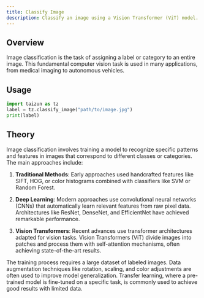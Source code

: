 ```yaml
---
title: Classify Image
description: Classify an image using a Vision Transformer (ViT) model.
---
```


## Overview

Image classification is the task of assigning a label or category to an entire image. This fundamental computer vision task is used in many applications, from medical imaging to autonomous vehicles.

## Usage

```python
import taizun as tz
label = tz.classify_image("path/to/image.jpg")
print(label)
```

## Theory

Image classification involves training a model to recognize specific patterns and features in images that correspond to different classes or categories. The main approaches include:

1. **Traditional Methods**: Early approaches used handcrafted features like SIFT, HOG, or color histograms combined with classifiers like SVM or Random Forest.

2. **Deep Learning**: Modern approaches use convolutional neural networks (CNNs) that automatically learn relevant features from raw pixel data. Architectures like ResNet, DenseNet, and EfficientNet have achieved remarkable performance.

3. **Vision Transformers**: Recent advances use transformer architectures adapted for vision tasks. Vision Transformers (ViT) divide images into patches and process them with self-attention mechanisms, often achieving state-of-the-art results.

The training process requires a large dataset of labeled images. Data augmentation techniques like rotation, scaling, and color adjustments are often used to improve model generalization. Transfer learning, where a pre-trained model is fine-tuned on a specific task, is commonly used to achieve good results with limited data.